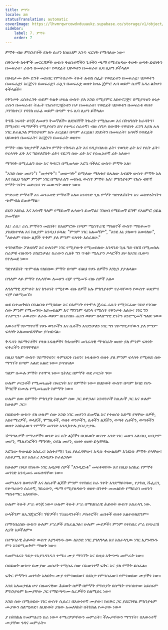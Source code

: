 ```yaml
---
title: ምኞት
locale: am
statusTranslation: automatic
coverImage: https://lhvmrqwrcowdvduuaukz.supabase.co/storage/v1/object/public/strapi-uploads/small_cover-educacion-fundamental.webp-2d51a7828a2b1309555be27f7e2a61a0.webp
sidebar:
    label: 7. ምኞት
    order: 7
---
```

ምኞት ብዙ ምክንያቶች ያሉት ሲሆን ከነዚህም አንዱ ፍርሃት የሚባለው ነው።

በቅንጦት ከተሞች መናፈሻዎች ውስጥ ትዕቢተኞችን ጌቶችን ጫማ የሚያጸዳው ትሁት ወጣት ድህነትን በመፍራቱ፣ ራሱን በመፍራቱ፣ የወደፊት ህይወቱን በመፍራቱ ሌባ ሊሆን ይችላል።

በሀብታሙ ሰው ድንቅ መደብር የምትሰራው ትሁት ልብስ ስፌት የወደፊቱን በመፍራቷ፣ ህይወትን በመፍራቷ፣ እርጅናን በመፍራቷ፣ ራሷን በመፍራቷ ወዘተ ከዛሬ ጀምሮ ሌባ ወይም ሴተኛ አዳሪ ልትሆን ትችላለች።

የቅንጦት ሬስቶራንት ወይም ትልቅ ሆቴል ውስጥ ያለ አንድ የሚያምር አስተናጋጅ፣ በሚያሳዝን ሁኔታ ራሱን በመፍራቱ፣ ትሑት የአስተናጋጅነቱን ቦታ በመፍራቱ፣ የወደፊት ህይወቱን በመፍራቱ ወዘተ ጋንግስተር፣ የባንክ ዘራፊ ወይም በጣም ጥሩ ሌባ ሊሆን ይችላል።

ትንሹ ነፍሳት ቆንጆ ለመሆን ትመኛለች። ለደንበኞች ትኩረት የሚሰጠው እና በትዕግስት ክራባትን፣ ሸሚዝን፣ ጫማዎችን የሚያሳየን ድሃ የቆጣሪ ሰራተኛ፣ ብዙ ሰግዶ በውሸት የዋህነት ፈገግ እያለ ሌላ ነገር ይፈልጋል ምክንያቱም እሱ ፈርቷል፣ በጣም ፈርቷል፣ ድህነትን በመፍራት፣ አሳዛኝ የወደፊት ህይወቱን በመፍራት፣ እርጅናን በመፍራት ወዘተ።

ምኞት ብዙ ገጽታዎች አሉት። ምኞት የቅዱስ ፊት እና የዲያብሎስ ፊት፣ የወንድ ፊት እና የሴት ፊት፣ የፍላጎት ፊት እና ግድየለሽነት ፊት፣ የደጋግ ሰው ፊት እና የኃጢአተኛ ፊት አለው።

ማግባት በሚፈልግ ሰው እና ትዳርን በሚጠላው አሮጌ ባችለር ውስጥ ምኞት አለ።

"አንድ ሰው መሆን"፣ "መታየት"፣ "መውጣት" በሚለው ማለቂያ በሌለው እብደት ውስጥ ምኞት አለ እና ከዚህ ዓለም ምንም ነገር በማይፈልግ መነኩሴ ውስጥ ምኞት አለ፣ ምክንያቱም የእሱ ብቸኛ ምኞት ገነትን መድረስ፣ ነፃ መውጣት ወዘተ ነው።

ምድራዊ ምኞቶች እና መንፈሳዊ ምኞቶች አሉ። አንዳንድ ጊዜ ምኞት ግድየለሽነትን እና መስዋዕትነትን ጭምብል ይጠቀማል።

ይህን አስከፊ እና አሳዛኝ ዓለም የማይመኝ ሌላውን ይመኛል፣ ገንዘብ የማይመኝ ደግሞ የአዕምሮ ኃይል ይመኛል።

እኔ፣ ራሴ፣ ራሴ ምኞትን መደበቅ፣ በአዕምሮው በጣም ሚስጥራዊ ማዕዘኖች ውስጥ ማስቀመጥ ያስደስተዋል እና ከዚያም እንዲህ ይላል: "ምንም ነገር አልመኝም", "እንደ እኔ ያለውን እወዳለሁ", "ለሁሉም የሰው ልጆች ጥቅም ያለ ምንም ፍላጎት እሰራለሁ."

ተንኮለኛው ፖለቲከኛ እና ሁሉንም ነገር የሚያውቅ የሚመስለው አንዳንድ ጊዜ ግድ የለሽ በሚመስሉ ስራዎቹ ብዙሃኑን ያስደንቃል፣ ስራውን ሲለቅ ግን ጥቂት ሚሊዮን ዶላሮችን ይዞ ከአገሩ ቢወጣ የተለመደ ነው።

ግድየለሽነት ጭምብል የለበሰው ምኞት በጣም ብልህ የሆኑ ሰዎችን እንኳን ያታልላል።

በዓለም ላይ ምኞት የሌላቸው ለመሆን ብቻ የሚመኙ ብዙ ሰዎች አሉ።

ለዓለማዊ ድምቀት እና ከንቱነት የሚተዉ ብዙ ሰዎች አሉ ምክንያቱም የራሳቸውን የውስጥ ፍጽምና ብቻ ስለሚመኙ።

ወደ ቤተመቅደስ በጉልበቱ የሚሄደው እና በእምነት የተሞላ ጅራፍ ራሱን የሚገርፈው ንስሃ የገባው ሰው ምንም የሚመኘው አይመስልም እና ማንንም ሳይነካ የሚሰጥ የቅንጦት አለው፣ ነገር ግን ተአምርን፣ ፈውስን፣ ለራሱ ወይም ለቤተሰቡ ጤናን ወይም ዘላለማዊ ድነትን እንደሚመኝ ግልጽ ነው።

እውነተኛ ሃይማኖተኛ የሆኑ ወንዶችን እና ሴቶችን እናደንቃለን ነገር ግን ሃይማኖታቸውን ያለ ምንም ፍላጎት አለመውደዳቸው ያሳዝነናል።

ቅዱሳን ሃይማኖቶች፣ የላቁ ኑፋቄዎች፣ ትእዛዞች፣ መንፈሳዊ ማኅበራት ወዘተ ያለ ምንም ፍላጎት ፍቅራችን ይገባቸዋል።

በዚህ ዓለም ውስጥ ሃይማኖቱን፣ ትምህርት ቤቱን፣ ኑፋቄውን ወዘተ ያለ ምንም ፍላጎት የሚወድ ሰው ማግኘት በጣም አልፎ አልፎ ነው። ያሳዝናል።

ዓለም በሙሉ ምኞት የተሞላ ነው። ሂትለር በምኞት ወደ ጦርነት ገባ።

ሁሉም ጦርነቶች የሚመነጩት በፍርሃት እና በምኞት ነው። በህይወት ውስጥ በጣም ከባድ የሆኑ ችግሮች በሙሉ የሚመነጩት ከምኞት ነው።

ሁሉም ሰው በምኞት ምክንያት ከሁሉም ሰው ጋር ይዋጋል፣ አንዳንዶች ከሌሎች ጋር እና ሁሉም ከሁሉም ጋር።

በህይወት ውስጥ ያለ ሁሉም ሰው አንድ ነገር መሆንን ይመኛል እና የተወሰነ እድሜ ያላቸው ሰዎች, አስተማሪዎች, ወላጆች, ሞግዚቶች, ወዘተ ወንዶችን, ሴቶችን ልጆችን, ወጣት ሴቶችን, ወጣቶችን ወዘተ አስከፊውን የምኞት መንገድ እንዲከተሉ ያበረታታሉ.

ሽማግሌዎች ተማሪዎችን ወንድ እና ሴት ልጆችን በህይወት ውስጥ አንድ ነገር መሆን አለብህ, ሀብታም መሆን, ሚሊየነሮችን ማግባት, ኃያል መሆን, ወዘተ ወዘተ ይሏቸዋል.

አሮጌው ትውልድ አስፈሪ፣ አስቀያሚ፣ ጊዜ ያለፈባቸው፣ አዲሱ ትውልድም እንደነሱ ምኞት ያላቸው፣ አስቀያሚ እና አስፈሪ እንዲሆኑ ይፈልጋሉ።

ከሁሉም በላይ የከፋው ነገር አዲሶቹ ሰዎች "እንዲደነቁ" መፍቀዳቸው እና በዚህ አስከፊ የምኞት መንገድ እንዲመሩ መፍቀዳቸው ነው።

መምህራን ለወንዶች እና ለሴቶች ልጆች ምንም የተከበረ ስራ ንቀት እንደማይገባው, የታክሲ ሹፌርን, የቆጣሪውን ሰራተኛ, ገበሬውን, ጫማ የሚያጸዳውን ወዘተ በንቀት መመልከት የማይረባ መሆኑን ማስተማር አለባቸው.

ሁሉም ትሁት ሥራ ቆንጆ ነው። ሁሉም ትሁት ሥራ በማህበራዊ ሕይወት ውስጥ አስፈላጊ ነው.

ሁላችንም ለኢንጂነሮች፣ ገዥዎች፣ ፕሬዚዳንቶች፣ ዶክተሮች፣ ጠበቆች ወዘተ አልተወለድንም።

በማኅበረሰቡ ውስጥ ሁሉም ሥራዎች ያስፈልጋሉ፣ ሁሉም ሙያዎች፣ ምንም የተከበረ ሥራ በጭራሽ ሊናቅ አይችልም።

በተግባራዊ ሕይወት ውስጥ እያንዳንዱ ሰው ለአንድ ነገር ያገለግላል እና አስፈላጊው ነገር እያንዳንዱ ምን እንደሚጠቅም ማወቅ ነው።

የመምህራን ግዴታ የእያንዳንዱን ተማሪ ሙያ ማግኘት እና በዚህ አቅጣጫ መምራት ነው።

በህይወት ውስጥ በሙያው መሰረት የሚሰራ ሰው በእውነተኛ ፍቅር እና ያለ ምኞት ይሰራል።

ፍቅር ምኞትን መተካት አለበት። ሙያ የምንወደው፣ በደስታ የምንሰራው፣ የምንወደው ሙያችን ነው።

እንደ አለመታደል ሆኖ በዘመናዊው ሕይወት ሰዎች በምኞት ምክንያት በስሜት ተነሳስተው አይሰሩም ምክንያቱም ከሙያቸው ጋር የማይጣጣሙ ስራዎችን ስለሚሰሩ ነው።

አንድ ሰው በሚወደው ነገር ውስጥ ሲሰራ፣ በእውነተኛ ሙያው፣ ከፍቅር ጋር ያደርገዋል ምክንያቱም ሙያውን ስለሚወድ፣ ለህይወት ያለው አመለካከት በትክክል የሙያው ነው።

ያ በትክክል የመምህራን ስራ ነው። ተማሪዎቻቸውን መምራት፣ ችሎታቸውን ማግኘት፣ በእውነተኛ ሙያቸው ጎዳና መምራት።


